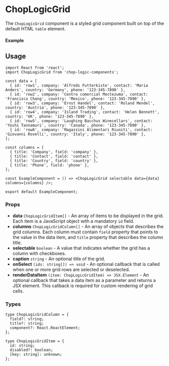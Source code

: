 
<Meta of={ChopLogicGridStories} title='Grid' />

# ChopLogicGrid

The `ChopLogicGrid` component is a styled grid component built on top of the default HTML `table` element.

#### Example

<Canvas>
  <Story of={ChopLogicGridStories.DefaultGrid} />
</Canvas>

## Usage

```tsx
import React from 'react';
import ChopLogicGrid from 'chop-logic-components';

const data = [
  { id: 'row1', company: 'Alfreds Futterkiste', contact: 'Maria Anders', country: 'Germany', phone: '123-345-7890' },
  { id: 'row2', company: 'Centro comercial Moctezuma', contact: 'Francisco Chang', country: 'Mexico', phone: '123-345-7890' },
  { id: 'row3', company: 'Ernst Handel', contact: 'Roland Mendel', country: 'Austria', phone: '123-345-7890' },
  { id: 'row4', company: 'Island Trading', contact: 'Helen Bennett', country: 'UK', phone: '123-345-7890' },
  { id: 'row5', company: 'Laughing Bacchus Winecellars', contact: 'Yoshi Tannamuri', country: 'Canada', phone: '123-345-7890' },
  { id: 'row6', company: 'Magazzini Alimentari Riuniti', contact: 'Giovanni Rovelli', country: 'Italy', phone: '123-345-7890' },
];

const columns = [
  { title: 'Company', field: 'company' },
  { title: 'Contact', field: 'contact' },
  { title: 'Country', field: 'country' },
  { title: 'Phone', field: 'phone' },
];

const ExampleComponent = () => <ChopLogicGrid selectable data={data} columns={columns} />;

export default ExampleComponent;
```

### Props

- **data** `ChopLogicGridItem[]` - An array of items to be displayed in the grid. Each item is a JavaScript object with a mandatory `id` field.
- **columns** `ChopLogicGridColumn[]` - An array of objects that describes the grid columns. Each column must contain `field` property that points to the value in the data item, and `title` property that describes the column title.
- **selectable** `boolean` - A value that indicates whether the grid has a column with checkboxes.
- **caption** `string` - An optional title of the grid.
- **onSelect** `(ids: string[]) => void` - An optional callback that is called when one or more grid rows are selected or deselected.
- **renderDataItem** `(item: ChopLogicGridItem) => JSX.Element` - An optional callback that takes a data item as a parameter and returns a JSX element. This callback is required for custom rendering of grid cells.

### Types

```
type ChopLogicGridColumn = {
  field?: string;
  title?: string;
  component?: React.ReactElement;
};

type ChopLogicGridItem = {
  id: string;
  disabled?: boolean;
  [key: string]: unknown;
};
```
